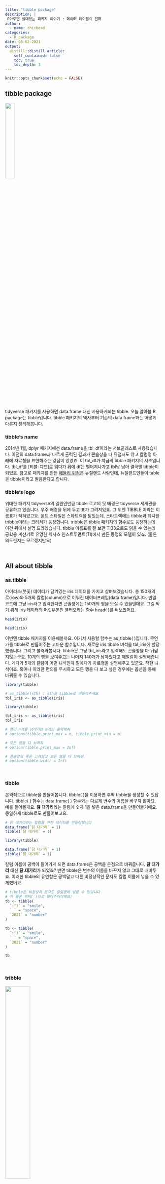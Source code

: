 ```yaml
---
title: "tibble package"
description: |
 R아두면 쓸데있는 패키지 이야기 : 데이터 테이블의 진화
author:
  - name: chichead
categories:
  - R_package
date: 05-02-2021
output:
  distill::distill_article:
    self_contained: false
    toc: true
    toc_depth: 3
---
```


```r
knitr::opts_chunk$set(echo = FALSE)
```

## tibble package

![](tibble_logo.png){width="25%"}

tidyverse 패키지를 사용하면 data.frame 대신 사용하게되는 tibble. 오늘 알아볼 R package는 tibble입니다. tibble 패키지의 역사부터 기존의 data.frame과는 어떻게 다른지 정리해봅니다.

### tibble's name

2014년 1월, dplyr 패키지에선 data.frame을 tbl_df이라는 서브클래스로 사용했습니다. 이전의 data.frame과 다르게 출력된 결과가 콘솔창을 다 뒤덮지도 않고 칼럼명 아래에 자료형을 표현해주는 강점이 있었죠. 이 tbl_df가 지금의 tibble 패키지의 시초입니다. tbl_df를 [티블-디프]로 읽다가 뒤에 df는 떨어져나가고 tbl남 남아 결국엔 tibble이 되었죠. 참고로 패키지를 만든 [해들리 위컴](https://github.com/hadley)은 뉴질랜드 사람인데, 뉴질랜드인들이 table을 tibble이라고 발음한다고 합니다.

### tibble's logo

위대한 패키지 tidyverse의 일원인만큼 tibble 로고의 뒷 배경은 tidyverse 세계관을 공유하고 있습니다. 우주 배경을 뒤에 두고 표가 그려져있죠. 그 위엔 TIBBLE 이라는 이름표가 적혀있고요. 폰트 스타일은 스타트랙을 닮았는데, 스타트랙에는 tibble과 유사한 tribble이라는 크리쳐가 등장합니다. tribble은 tibble 패키지의 함수로도 등장하는데 이건 뒤에서 설명 드리겠습니다. tibble 이름표를 잘 보면 TI33으로도 읽을 수 있는데 공학용 계산기로 유명한 텍사스 인스트루먼트(TI)에서 만든 동명의 모델이 있죠. (물론 의도한지는 모르겠지만요)

<br/>

## All about tibble

### as.tibble

아이리스(붓꽃) 데이터가 담겨있는 iris 데이터를 가지고 살펴보겠습니다. 총 150개의 로(row)와 5개의 칼럼(column)으로 이뤄진 데이터프레임(data.frame)입니다. 만일 코드에 그냥 iris라고 입력한다면 콘솔창에는 150개의 행을 보실 수 있을텐데요. 그걸 막기 위해 iris 데이터의 머릿부분만 불러오라는 함수 head( )를 써보았어요.

``` .r
head(iris)
```

```r
head(iris)
```

이번엔 tibble 패키지를 이용해볼까요. 여기서 사용할 함수는 as_tibble( )입니다. 무언가를 tibble로 만들어주는 고마운 함수입니다. 새로운 iris tibble 녀석을 tbl_iris에 할당했습니다. 그리고 불러와봅시다. tibble은 그냥 tbl_iris라고 입력해도 콘솔창을 다 뒤덮지않는군요. 10개의 행을 보여주고는 나머지 140개가 남아있다고 깨알같이 설명해줍니다. 게다가 5개의 칼럼이 어떤 녀석인지 밑에다가 자료형을 설명해주고 있군요. 착한 녀석이죠. 혹여나 이러한 편의를 무시하고 모든 행을 다 보고 싶은 경우에는 옵션을 통해 바꿔줄 수 있습니다.

``` .r
library(tibble)

# as_tibble(sth) : sth을 tibble로 만들어주세요
tbl_iris <- as_tibble(iris)
```

```r
library(tibble)

tbl_iris <- as_tibble(iris)
tbl_iris
```

``` .r
# 행이 n개를 넘어가면 m개만 출력해줘
# options(tibble.print_max = n, tibble.print_min = m)

# 모든 행을 다 보여줘
# option(tibble.print_max = Inf)

# 콘솔창의 폭은 고려말고 모든 열을 다 보여줘
# option(tibble.width = Inf)
```

<br/>

### tibble

본격적으로 tibble을 만들어봅니다. tibble( )을 이용하면 후딱 tibble을 생성할 수 있답니다. tibble( ) 함수는 data.frame( ) 함수와는 다르게 변수의 이름을 바꾸지 않아요. 예를 들어볼게요. **닭 대가리**라는 칼럼에 숫자 1을 넣은 data.frame을 만들어볼거에요. 동일하게 tibble로도 만들어보고요.

``` .r
# 닭 대가리라는 칼럼을 가진 데이터를 만들어봅니다
data.frame(`닭 대가리` = 1)
tibble(`닭 대가리` = 1)
```

```r
library(tibble)

data.frame(`닭 대가리` = 1)
tibble(`닭 대가리` = 1)

```

칼럼 이름에 공백이 들어가게 되면 data.frame은 공백을 온점으로 바꿔줍니다. **닭 대가리** 대신 **닭.대가리**가 되었죠? 반면 tibble은 변수의 이름을 바꾸지 않고 그대로 내비두죠. 이러한 tibble의 유연함은 공백말고 다른 비정상적인 문자도 칼럼 이름에 넣을 수 있게했어요.

``` .r
# tibble은 비정상적 문자도 칼럼명에 넣을 수 있답니다
# 아 물론 백틱(`)으로 묶어주어야해요!
tb <- tibble(
  `:^)` = "smile", 
  ` ` = "space",
  `2021` = "number"
)
```

```r
tb <- tibble(
  `:^)` = "smile", 
  ` ` = "space",
  `2021` = "number"
)

tb

```

<br/>

### tribble

![](tribble.gif){width="40%"}

tibble을 만들 수 있는 또다른 방법은 함수 tribble을 사용하는겁니다. 스타 트렉의 커크 함장에게 눈처럼 내리는 동물이 바로 트리블이랍니다. 트리블은 복실복실한 털과 귀여운 목소리 탓에 애완용으로 많이 키워졌는데 다만 한가지 주의해야할 부분은 바로 번식이랍니다. 한 번 번식을 시작하면 끝도 없이 증식해버려서 자칫하면 손을 쓸 수 없을지도 몰라요.

tibble 패키지에 있는 tribble은 **tr**ansposed t**ibble**의 줄임말입니다. 단어 그대로 전치된 티블이라는 뜻이지요. 기존의 tibble 입력 형식이 colname = data 같은 가로형이었다면 tribble에서는 세로형으로 입력할 수 있지요. 간단하게 적은 양의 데이터를 코드로 입력할 때에는 tribble을 쓰면 편리합니다.

``` .r
# tribble 함수에서 칼럼명은 ~로 시작해주셔야해요
# 데이터 구분은 ,로 해주시고요
tribble(
  ~x, ~y, ~z,
  "a", 21, "2000",
  "b", 31, "1990"
)
```

```r
tribble(
  ~x, ~y, ~z,
  "a", 21, "2000",
  "b", 31, "1990"
)

```
<br/>

### tibble_row

tibble을 만들 수 있는 또 다른 방법. tibble_row( )가 있어요. 기본적으로 data.frame과 tibble은 벡터들의 모음입니다. 여기서 잠깐, 벡터는 동일한 유형의 데이터가 여러개 묶여있는 형식을 뜻해요. 수치형 벡터도 있을 테고, 문자형 벡터도 있을 거고요, 논리형 벡터도 존재해요. 함수 등과 같이 특별한 타입의 데이터들은 벡터가 아니여요. class를 가지고 있는 일부 요소들은 벡터이기도 하고 아닌 녀석도 있죠.

tibble_row 이야기를 하는데 갑자기 벡터 이야기를 해서 뜬금없다고 생각할 수 있지만 다 이유가 있답니다. 기존 함수들로는 벡터가 아닌 데이터(스칼라)를 tibble 안에 담을 수 없었어요. 하지만 tibble_row 함수와 함께라면 스칼라도 tibble 안에 넣을 수 있게 되죠. tibble_row 함수는 한 행(row)을 차지하는 데이터프레임을 구성해줍니다. 즉 한 열에 크기가 1인 녀석만 들어갈 수 있지만 그 대신 스칼라 데이터도 넣을 수 있게 된 거죠. 참고로 저장되는 스칼라는 list 형태로 포장됩니다.

``` .r
# vector가 아닌 scalar 데이터를 만들어봅니다
# lm(linear model)과 time 데이터를 써 볼게요

model <- lm(y ~ x, data.frame(x = 1:5, y = 3:7), model = FALSE)
time <- Sys.time()

tibble(model)

# 에러: All columns in a tibble must be vectors.
# x Column `model` is a `lm` object.

tibble(time)

#  A tibble: 1 x 1
#  time               
#  <dttm>             
# 1 2021-05-06 23:41:31
```

model의 경우 vector가 아니여서 tibble에 담기지 않아요. 반면 time 데이터는 들어가네요. 하지만 tibble_row 함수가 출동한다면 어떨까요. tibble_row와 함께라면 vector와 scalar 상관없이 tibble에 담을 수 있어요.


``` .r
tibble_row(model)

#  A tibble: 1 x 1
#  model 
#  <list>
# 1 <lm>  

tibble_row(time)
#  A tibble: 1 x 1
#  time               
#  <dttm>             
# 1 2021-05-06 23:41:31
```

